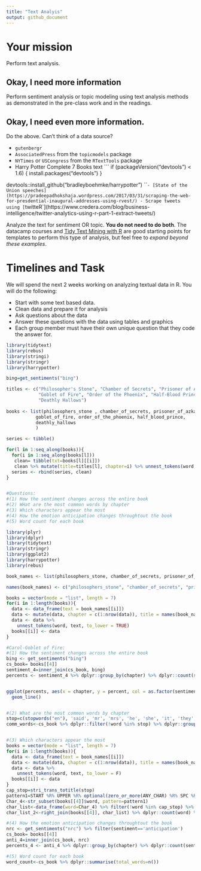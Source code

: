 ```yaml
---
title: "Text Analyis"
output: github_document
---
```





# Your mission

Perform text analysis.

## Okay, I need more information

Perform sentiment analysis or topic modeling using text analysis methods as demonstrated in the pre-class work and in the readings.

## Okay, I need even more information.

Do the above. Can't think of a data source?

- `gutenbergr`
- `AssociatedPress` from the `topicmodels` package
- `NYTimes` or `USCongress` from the `RTextTools` package
- Harry Potter Complete 7 Books text
    ```
    if (packageVersion("devtools") < 1.6) {
  install.packages("devtools")
}

devtools::install_github("bradleyboehmke/harrypotter")
    ```
- [State of the Union speeches](https://pradeepadhokshaja.wordpress.com/2017/03/31/scraping-the-web-for-presdential-inaugural-addresses-using-rvest/)
- Scrape tweets using [`twitteR`](https://www.credera.com/blog/business-intelligence/twitter-analytics-using-r-part-1-extract-tweets/)

Analyze the text for sentiment OR topic. **You do not need to do both**. The datacamp courses and [Tidy Text Mining with R](http://tidytextmining.com/) are good starting points for templates to perform this type of analysis, but feel free to *expand beyond these examples*.

# Timelines and Task


We will spend the next 2 weeks working on analyzing textual data in R. You will do the following:

- Start with some text based data.
- Clean data and prepare it for analysis
- Ask questions about the data
- Answer these questions with the data using tables and graphics
- Each group member must have their own unique question that they code the answer for. 

```r
library(tidytext)
library(rebus)
library(stringi)
library(stringr)
library(harrypotter)

bing=get_sentiments("bing")

titles <- c("Philosopher's Stone", "Chamber of Secrets", "Prisoner of Azkaban",
            "Goblet of Fire", "Order of the Phoenix", "Half-Blood Prince",
            "Deathly Hallows")
  
books <- list(philosophers_stone , chamber_of_secrets, prisoner_of_azkaban,
           goblet_of_fire, order_of_the_phoenix, half_blood_prince,
           deathly_hallows
           )

series <- tibble()

for(l in 1:seq_along(books)){
  for(i in 1:seq_along(books[l]))
   clean= tibble(txt=books[l][[i]]) 
   clean %>% mutate(title=titles[l], chapter=i) %>% unnest_tokens(word, txt, to_lower=F) 
  series <- rbind(series, clean)
}



```


```r
#Questions:
#(1) How the sentiment changes across the entire book
#(2) WHat are the most common words by chapter
#(3) Which characters appear the most 
#(4) How the emotion anticipation changes throughtout the book
#(5) Word count for each book

library(plyr)
library(dplyr)
library(tidytext)
library(stringr)
library(ggplot2)
library(harrypotter)
library(rebus)

book_names <- list(philosophers_stone, chamber_of_secrets, prisoner_of_azkaban, goblet_of_fire, order_of_the_phoenix, half_blood_prince, deathly_hallows)

names(book_names) <- c("philosophers_stone", "chamber_of_secrets", "prisoner_of_azkaban", "goblet_of_fire", "order_of_the_phoenix", "half_blood_prince", "deathly_hallows")

books = vector(mode = "list", length = 7)
for(i in 1:length(books)){
  data <- data_frame(text = book_names[[i]])
  data <- mutate(data, chapter = c(1:nrow(data)), title = names(book_names)[i])
  data <- data %>%
    unnest_tokens(word, text, to_lower = TRUE)
  books[[i]] <- data
}

#Carol-Goblet of Fire:
#(1) How the sentiment changes across the entire book
bing <- get_sentiments("bing")
cs_book= books[[4]]
sentiment_4=inner_join(cs_book, bing)
percents <- sentiment_4 %>% dplyr::group_by(chapter) %>% dplyr::count(sentiment) %>% dplyr:: mutate(total_words=sum(n))


ggplot(percents, aes(x = chapter, y = percent, col = as.factor(sentiment))) +
  geom_line()


#(2) What are the most common words by chapter
stop=c(stopwords("en"), 'said', 'mr', 'mrs', 'he', 'she', 'it', 'they', 'i', 'you', 'professor')
comm_words<-cs_book %>% dplyr::filter(!word %in% stop) %>% dplyr::group_by(chapter) %>% dplyr::count(word) %>% dplyr::arrange(desc(n))


#(3) Which characters appear the most 
books = vector(mode = "list", length = 7)
for(i in 1:length(books)){
  data <- data_frame(text = book_names[[i]])
  data <- mutate(data, chapter = c(1:nrow(data)), title = names(book_names)[i])
  data <- data %>%
    unnest_tokens(word, text, to_lower = F)
  books[[i]] <- data
}
cap_stop=stri_trans_totitle(stop)
pattern1=START %R% UPPER %R% optional(zero_or_more(ANY_CHAR) %R% SPC %R% UPPER)
Char_4<-str_subset(books[[4]]$word, pattern=pattern1)
char_list<-data_frame(word=Char_4) %>% filter(!word %in% cap_stop) %>% unique()
char_list_2<-right_join(books[[4]], char_list) %>% dplyr::count(word) %>% dplyr::arrange(desc(n))

#(4) How the emotion anticipation changes throughtout the book
nrc <- get_sentiments("nrc") %>% filter(sentiment=='anticipation')
cs_book= books[[4]]
anti_4=inner_join(cs_book, nrc)
percents_4 <- anti_4 %>% dplyr::group_by(chapter) %>% dplyr::count(sentiment) %>% dplyr:: mutate(total_words=sum(n))

#(5) Word count for each book
word_count<-cs_book %>% dplyr::summarise(total_words=n())

```

